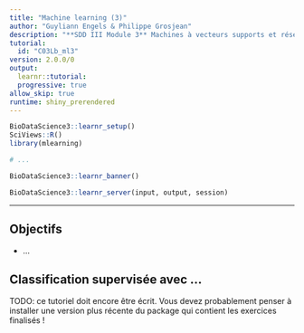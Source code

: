 ```yaml
---
title: "Machine learning (3)"
author: "Guyliann Engels & Philippe Grosjean"
description: "**SDD III Module 3** Machines à vecteurs supports et réseaux de neurones."
tutorial:
  id: "C03Lb_ml3"
version: 2.0.0/0
output:
  learnr::tutorial:
  progressive: true
allow_skip: true
runtime: shiny_prerendered
---
```


```r
BioDataScience3::learnr_setup()
SciViews::R()
library(mlearning)

# ...
```

```r
BioDataScience3::learnr_banner()
```

```r
BioDataScience3::learnr_server(input, output, session)
```

------------------------------------------------------------------------

## Objectifs

-   ...

## Classification supervisée avec ...

TODO: ce tutoriel doit encore être écrit. Vous devez probablement penser à installer une version plus récente du package qui contient les exercices finalisés !
